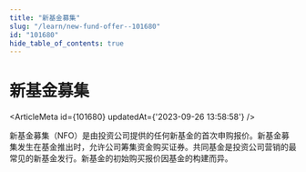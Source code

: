 ```yaml
---
title: "新基金募集"
slug: "/learn/new-fund-offer--101680"
id: "101680"
hide_table_of_contents: true
---
```



# 新基金募集

<ArticleMeta id={101680} updatedAt={'2023-09-26 13:58:58'} />
<div className='border-solid border-b border-t-0 my-4 border-[var(--ifm-color-gray-300)]' />

新基金募集（NFO）是由投资公司提供的任何新基金的首次申购报价。新基金募集发生在基金推出时，允许公司筹集资金购买证券。共同基金是投资公司营销的最常见的新基金发行。新基金的初始购买报价因基金的构建而异。
